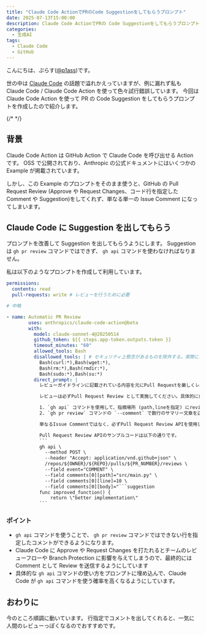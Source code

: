 ```yaml
---
title: "Claude Code ActionでPRのCode Suggestionをしてもらうプロンプト"
date: 2025-07-13T15:00:00
description: Claude Code ActionでPRの Code Suggestionをしてもらうプロンプトを作成したので紹介します。
categories:
  - 生成AI
tags:
  - Claude Code
  - GitHub
---
```


こんにちは、ぷらす([@p1ass](https://twitter.com/p1ass))です。

世の中は [Claude Code](https://docs.anthropic.com/ja/docs/claude-code/overview) の話題で溢れかえっていますが、例に漏れず私も Claude Code / Claude Code Action を使って色々試行錯誤しています。
今回は Claude Code Action を使って PR の Code Suggestion をしてもらうプロンプトを作成したので紹介します。

{/* <!--more--> */}

## 背景

Claude Code Action は GitHub Action で Claude Code を呼び出せる Action です。
OSS で公開されており、Anthropic の公式ドキュメントにはいくつかの Example が掲載されています。

<ExLinkCard url="https://docs.anthropic.com/ja/docs/claude-code/github-actions" />
<ExLinkCard url="https://github.com/anthropics/claude-code-action/blob/main/examples/claude-auto-review.yml" />

しかし、この Example のプロンプトをそのまま使うと、GitHub の Pull Request Review (Approve や Request Changes、コード行を指定した Comment や Suggestion)をしてくれず、単なる単一の Issue Comment になってしまいます。

<script src="https://emgithub.com/embed-v2.js?target=https%3A%2F%2Fgithub.com%2Fanthropics%2Fclaude-code-action%2Fblob%2Fmain%2Fexamples%2Fclaude-auto-review.yml&style=atom-one-dark&type=code&showBorder=on&showLineNumbers=on&showFileMeta=on&showFullPath=on&showCopy=on"></script>

## Claude Code に Suggestion を出してもらう

プロンプトを改善して Suggestion を出してもらうようにします。
Suggestion は `gh pr review` コマンドではできず、 `gh api` コマンドを使わなければなりません。

私は以下のようなプロンプトを作成して利用しています。

````yaml
permissions:
  contents: read
  pull-requests: write # レビューを行うために必要

# 中略

- name: Automatic PR Review
        uses: anthropics/claude-code-action@beta
        with:
          model: claude-sonnet-4@20250514
          github_token: ${{ steps.app-token.outputs.token }}
          timeout_minutes: "60"
          allowed_tools: Bash
          disallowed_tools: | # セキュリティ上懸念があるものを除外する。実際にはもっと多くのコマンドを除外している。
            Bash(curl:*),Bash(wget:*),
            Bash(rm:*),Bash(rmdir:*),
            Bash(sudo:*),Bash(su:*)
          direct_prompt: |
            レビューガイドラインに記載されている内容を元にPull Requestを厳しくレビューしてください。

            レビューは必ずPull Request Review として実施してください。具体的には以下の手順で行ってください：

            1. `gh api` コマンドを使用して、指摘場所 (path,lineを指定) にreviewsをPOSTする。
            2. `gh pr review` コマンドの `--comment` で数行のサマリー文章を送信する (`--approve` や `--request-changes` は使わず `--comment` を使ってください)

            単なるIssue Commentではなく、必ずPull Request Review APIを使用してレビューを実施してください。

            Pull Request Review APIのサンプルコードは以下の通りです。
            ```
            gh api \
              --method POST \
              --header "Accept: application/vnd.github+json" \
              /repos/${OWNER}/${REPO}/pulls/${PR_NUMBER}/reviews \
              --field event="COMMENT" \
              --field comments[0][path]="src/main.py" \
              --field comments[0][line]=10 \
              --field comments[0][body]="```suggestion
            func improved_function() {
                return \"better implementation\"
            ```
````

### ポイント

- `gh api` コマンドを使うことで、 `gh pr review` コマンドではできない行を指定したコメントができるようになります。
- Claude Code に Approve や Request Changes を打たれるとチームのレビューフローや Branch Protection に影響を与えてしまうので、最終的には Comment として Review を送信するようにしています
- 具体的な `gh api` コマンドの使い方をプロンプトに埋め込んで、Claude Code が `gh api` コマンドを使う確率を高くなるようにしています。

## おわりに

今のところ順調に動いています。
行指定でコメントを出してくれると、一気に人間のレビューっぽくなるのでおすすめです。

